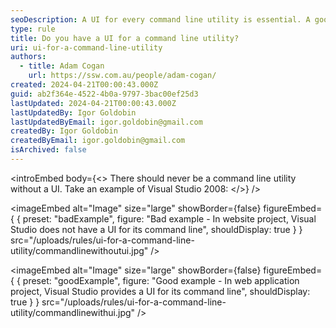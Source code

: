 ```yaml
---
seoDescription: A UI for every command line utility is essential. A good example of this is Visual Studio's project types, where a UI is provided for each command line utility.
type: rule
title: Do you have a UI for a command line utility?
uri: ui-for-a-command-line-utility
authors:
  - title: Adam Cogan
    url: https://ssw.com.au/people/adam-cogan/
created: 2024-04-21T00:00:43.000Z
guid: ab2f364e-4522-4b0a-9797-3bac00ef25d3
lastUpdated: 2024-04-21T00:00:43.000Z
lastUpdatedBy: Igor Goldobin
lastUpdatedByEmail: igor.goldobin@gmail.com
createdBy: Igor Goldobin
createdByEmail: igor.goldobin@gmail.com
isArchived: false
---
```


<introEmbed
  body={<>
There should never be a command line utility without a UI. Take an example of Visual Studio 2008:
  </>}
/>

<imageEmbed
  alt="Image"
  size="large"
  showBorder={false}
  figureEmbed={ {
    preset: "badExample",
    figure: "Bad example - In website project, Visual Studio does not have a UI for its command line",
    shouldDisplay: true
  } }
  src="/uploads/rules/ui-for-a-command-line-utility/commandlinewithoutui.jpg"
/>


<imageEmbed
  alt="Image"
  size="large"
  showBorder={false}
  figureEmbed={ {
    preset: "goodExample",
    figure: "Good example - In web application project, Visual Studio provides a UI for its command line",
    shouldDisplay: true
  } }
  src="/uploads/rules/ui-for-a-command-line-utility/commandlinewithui.jpg"
/>
